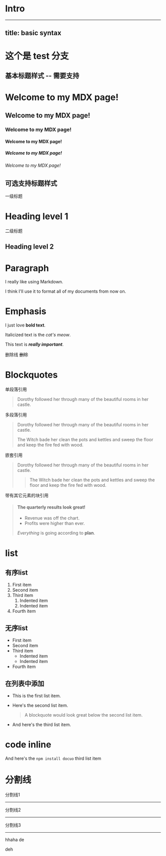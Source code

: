 # Intro
---
title: basic syntax
---

# 这个是 test 分支

## 基本标题样式 -- 需要支持

# Welcome to my MDX page!
## Welcome to my MDX page!
### Welcome to my MDX page!
#### Welcome to my MDX page!
##### Welcome to my MDX page!
###### Welcome to my MDX page!


## 可选支持标题样式

一级标题

Heading level 1
===============


二级标题

Heading level 2
---------------


# Paragraph

I really like using Markdown.

I think I'll use it to format all of my documents from now on.


# Emphasis

I just love **bold text**.

Italicized text is the *cat's meow*.

This text is ***really important***.

删除线 ~~删除~~

# Blockquotes

单段落引用

> Dorothy followed her through many of the beautiful rooms in her castle.

多段落引用

> Dorothy followed her through many of the beautiful rooms in her castle.
>
> The Witch bade her clean the pots and kettles and sweep the floor and keep the fire fed with wood.


嵌套引用

> Dorothy followed her through many of the beautiful rooms in her castle.
>
>> The Witch bade her clean the pots and kettles and sweep the floor and keep the fire fed with wood.


带有其它元素的块引用

> #### The quarterly results look great!
>
> - Revenue was off the chart.
> - Profits were higher than ever.
>
>  *Everything* is going according to **plan**.

# list

## 有序list

1. First item
2. Second item
3. Third item
    1. Indented item
    2. Indented item
4. Fourth item

## 无序list

- First item
- Second item
- Third item
    - Indented item
    - Indented item
- Fourth item

## 在列表中添加

* This is the first list item.
* Here's the second list item.

    > A blockquote would look great below the second list item.

* And here's the third list item.



# code inline
 And here's the `npm install docuo`  third list item


# 分割线

分割线1

***

分割线2

___

分割线3

---

hhaha de

deh 


